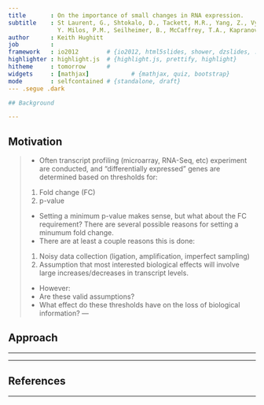```yaml
---
title       : On the importance of small changes in RNA expression.
subtitle    : St Laurent, G., Shtokalo, D., Tackett, M.R., Yang, Z., Vyatkin, 
              Y. Milos, P.M., Seilheimer, B., McCaffrey, T.A., Kapranov, P.
author      : Keith Hughitt
job         : 
framework   : io2012        # {io2012, html5slides, shower, dzslides, ...}
highlighter : highlight.js  # {highlight.js, prettify, highlight}
hitheme     : tomorrow      # 
widgets     : [mathjax]            # {mathjax, quiz, bootstrap}
mode        : selfcontained # {standalone, draft}
--- .segue .dark

## Background

---
```


## Motivation

>- Often transcript profiling (microarray, RNA-Seq, etc) experiment are
   conducted, and "differentially expressed" genes are determined based on 
   thresholds for:
    1. Fold change (FC)
    2. p-value
>- Setting a minimum p-value makes sense, but what about the FC requirement?
   There are several possible reasons for setting a minumum fold change.
>- There are at least a couple reasons this is done:
    1. Noisy data collection (ligation, amplification, imperfect sampling)
    2. Assumption that most interested biological effects will involve large
       increases/decreases in transcript levels.
>- However:
    * Are these valid assumptions?
    * What effect do these thresholds have on the loss of biological 
      information?
---

## Approach

---








---

## References

---

